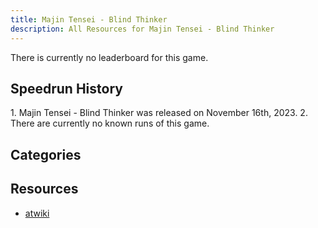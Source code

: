 ```yaml
---
title: Majin Tensei - Blind Thinker
description: All Resources for Majin Tensei - Blind Thinker
---
```



<DocsHero 
    content="Majin Tensei - Blind Thinker is the first mobile entry of the Majin Tensei series."
    srcUrl={cover}
    alt="Majin Tensei - Blind Thinker Cover"
/>

<Card title='Leaderboard'>There is currently no leaderboard for this game.</Card>

## Speedrun History

<Tabs>
<TabItem label="Any%">
<Steps> 
1. Majin Tensei - Blind Thinker was released on November 16th, 2023.
2. There are currently no known runs of this game.
</Steps>
</TabItem>
</Tabs>

## Categories
<CardGrid>
    <Card title="Any%"></Card>
</CardGrid>

## Resources
- [atwiki](https://w.atwiki.jp/majintensei_bt1/)